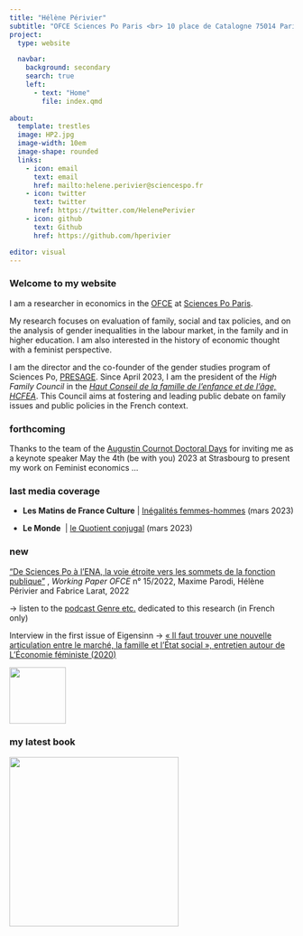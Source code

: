 ```yaml
---
title: "Hélène Périvier"
subtitle: "OFCE Sciences Po Paris <br> 10 place de Catalogne 75014 Paris <br> {{< fa phone >}} +33 1 44 18 54 92"
project:
  type: website

  navbar:
    background: secondary
    search: true
    left:
      - text: "Home"
        file: index.qmd
  
about:
  template: trestles
  image: HP2.jpg
  image-width: 10em
  image-shape: rounded
  links:
    - icon: email
      text: email
      href: mailto:helene.perivier@sciencespo.fr
    - icon: twitter
      text: twitter
      href: https://twitter.com/HelenePerivier
    - icon: github
      text: Github
      href: https://github.com/hperivier

editor: visual
---
```


### Welcome to my website

I am a researcher in economics in the [OFCE](https://www.ofce.sciences-po.fr/en/) at [Sciences Po Paris](https://www.sciencespo.fr/en/).

My research focuses on evaluation of family, social and tax policies, and on the analysis of gender inequalities in the labour market, in the family and in higher education. I am also interested in the history of economic thought with a feminist perspective.

I am the director and the co-founder of the gender studies program of Sciences Po, [PRESAGE](https://www.sciencespo.fr/programme-presage/fr.html). Since April 2023, I am the president of the *High Family Council* in the [*Haut Conseil de la famille de l'enfance et de l'âge, HCFEA*](https://www.hcfea.fr/). This Council aims at fostering and leading public debate on family issues and public policies in the French context.

### forthcoming

Thanks to the team of the [Augustin Cournot Doctoral Days](https://acdd.sciencesconf.org/) for inviting me as a keynote speaker May the 4th (be with you) 2023 at Strasbourg to present my work on Feminist economics ...

### last media coverage

-   **Les Matins de France Culture** \| [Inégalités femmes-hommes](https://www.radiofrance.fr/franceculture/podcasts/l-invite-e-des-matins/retraites-pouvoir-d-achat-inflation-les-femmes-grandes-perdantes-4298508) (mars 2023)

-   **Le Monde**  \| [le Quotient conjugal](https://www.lemonde.fr/societe/video/2023/03/08/les-impots-sont-sexistes-voici-pourquoi_6164566_3224.html) (mars 2023)

### new

<div>

["De Sciences Po à l'ENA, la voie étroite vers les sommets de la fonction publique"](https://www.ofce.sciences-po.fr/pdf/dtravail/OFCEWP2022-15.pdf) , *Working Paper OFCE* n° 15/2022, Maxime Parodi, Hélène Périvier and Fabrice Larat, 2022

-\> listen to the [podcast Genre etc.](https://podcast.ausha.co/sciencespo-presage-genre-etc/les-femmes-dans-le-concours-d-entree-a-l-ecole-nationale-d-administration) dedicated to this research (in French only)

Interview in the first issue of Eigensinn -\> [« Il faut trouver une nouvelle articulation entre le marché, la famille et l'État social », entretien autour de L'Économie féministe (2020)](https://www.lcdpu.fr/livre/?GCOI=27000100089780&fa=sommaire)

![](images/paste-149EAE4E.png){fig-align="center" width="100"}

</div>

### my latest book

![](/images/double_couv.jpg){fig-align="center" width="300"}

